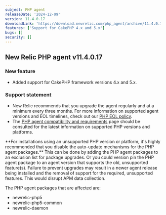 ```yaml
---
subject: PHP agent
releaseDate: '2024-12-09'
version: 11.4.0.17
downloadLink: 'https://download.newrelic.com/php_agent/archive/11.4.0.17'
features: ['Support for CakePHP 4.x and 5.x']
bugs: []
security: []
---
```


## New Relic PHP agent v11.4.0.17

### New feature

* Added support for CakePHP framework versions 4.x and 5.x.

### Support statement

* New Relic recommends that you upgrade the agent regularly and at a minimum every three months. For more information on supported agent versions and EOL timelines, check out our [PHP EOL policy](https://docs.newrelic.com/docs/apm/agents/php-agent/getting-started/php-agent-eol-policy/).
* The [PHP agent compatibility and requirements](https://docs.newrelic.com/docs/apm/agents/php-agent/getting-started/php-agent-compatibility-requirements/) page should be consulted for the latest information on supported PHP versions and platforms.

<Callout variant="important">
  **For installations using an unsupported PHP version or platform, it's highly recommended that you disable the auto-update mechanisms for the PHP agent packages.** This can be done by adding the PHP agent packages to an exclusion list for package upgrades. Or you could version pin the PHP agent package to an agent version that supports the old, unsupported feature(s). Failure to prevent upgrades may result in a newer agent release being installed and the removal of support for the required, unsupported features. This would disrupt APM data collection.

  The PHP agent packages that are affected are:

  * newrelic-php5
  * newrelic-php5-common
  * newrelic-daemon
</Callout>
